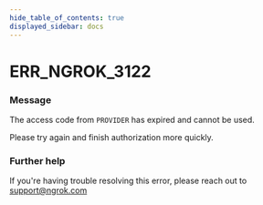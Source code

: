 ```yaml
---
hide_table_of_contents: true
displayed_sidebar: docs
---
```



# ERR_NGROK_3122

### Message

The access code from `PROVIDER` has expired and cannot be used.

Please try again and finish authorization more quickly.

### Further help

If you're having trouble resolving this error, please reach out to [support@ngrok.com](mailto:support@ngrok.com?subject=Help%20with%20ERR_NGROK_3122)

<ErrorDetails error="err_ngrok_3122" />
